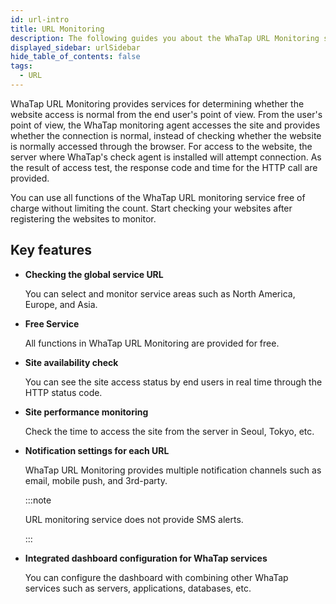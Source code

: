 ```yaml
---
id: url-intro
title: URL Monitoring
description: The following guides you about the WhaTap URL Monitoring service.
displayed_sidebar: urlSidebar
hide_table_of_contents: false
tags:
  - URL
---
```


<Videos url="https://whatap-landing-resource.s3.ap-northeast-2.amazonaws.com/prd/application/monitoring_step_4.mp4" />

WhaTap URL Monitoring provides services for determining whether the website access is normal from the end user's point of view. From the user's point of view, the WhaTap monitoring agent accesses the site and provides whether the connection is normal, instead of checking whether the website is normally accessed through the browser. For access to the website, the server where WhaTap's check agent is installed will attempt connection. As the result of access test, the response code and time for the HTTP call are provided. 

You can use all functions of the WhaTap URL monitoring service free of charge without limiting the count. Start checking your websites after registering the websites to monitor. 

## Key features

- **Checking the global service URL**

  You can select and monitor service areas such as North America, Europe, and Asia.

- **Free Service**

  All functions in WhaTap URL Monitoring are provided for free.

- **Site availability check**

  You can see the site access status by end users in real time through the HTTP status code.

- **Site performance monitoring**

  Check the time to access the site from the server in Seoul, Tokyo, etc.

- **Notification settings for each URL**

  WhaTap URL Monitoring provides multiple notification channels such as email, mobile push, and 3rd-party.

  :::note

  URL monitoring service does not provide SMS alerts.

  :::

- **Integrated dashboard configuration for WhaTap services**

  You can configure the dashboard with combining other WhaTap services such as servers, applications, databases, etc.         
